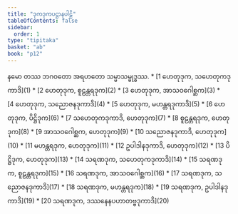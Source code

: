 ```yaml
---
title: "ဒုကဒုကပဋ္ဌာနပါဠိ"
tableOfContents: false
sidebar:
  order: 1
type: "tipitaka"
basket: "ab"
book: "p12"
---
```


<Paragraph number="1" type="center" book="p12">
နမော တဿ ဘဂဝတော အရဟတော သမ္မာသမ္ဗုဒ္ဓဿ.

</Paragraph>

<TableOfContents book="p12">
* [1 ဟေတုဒုက, သဟေတုကဒုကာဒိ](1)
* [2 ဟေတုဒုက, စူဠန္တရဒုက](2)
* [3 ဟေတုဒုက, အာသဝဂေါစ္ဆက](3)
* [4 ဟေတုဒုက, သညောဇနဒုကာဒိ](4)
* [5 ဟေတုဒုက, မဟန္တရဒုကာဒိ](5)
* [6 ဟေတုဒုက, ပိဋ္ဌိဒုက](6)
* [7 သဟေတုကဒုကာဒိ, ဟေတုဒုက](7)
* [8 စူဠန္တရဒုက, ဟေတုဒုက](8)
* [9 အာသဝဂေါစ္ဆက, ဟေတုဒုက](9)
* [10 သညောဇနဒုကာဒိ, ဟေတုဒုက](10)
* [11 မဟန္တရဒုက, ဟေတုဒုက](11)
* [12 ဥပါဒါနဒုကာဒိ, ဟေတုဒုက](12)
* [13 ပိဋ္ဌိဒုက, ဟေတုဒုက](13)
* [14 သရဏဒုက, သဟေတုကဒုကာဒိ](14)
* [15 သရဏဒုက, စူဠန္တရဒုက](15)
* [16 သရဏဒုက, အာသဝဂေါစ္ဆက](16)
* [17 သရဏဒုက, သညောဇနဒုကာဒိ](17)
* [18 သရဏဒုက, မဟန္တရဒုက](18)
* [19 သရဏဒုက, ဥပါဒါနဒုကာဒိ](19)
* [20 သရဏဒုက, ဒဿနေနပဟာတဗ္ဗဒုကာဒိ](20)
</TableOfContents>
